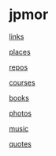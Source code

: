 
= jpmor =

[[links]]

[[places]]

[[https://github.com/jpmor|repos]]

[[courses]]

[[https://www.goodreads.com/jpmor|books]]

[[https://500px.com/jpmor|photos]]

[[music]]

[[quotes]]

